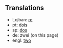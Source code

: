 == Translations ==
*Lojban: [[re]]
*pt: [[dois]]
*sp: [[dos]]
*de: zwei (on this page)
*engl: [[two]]